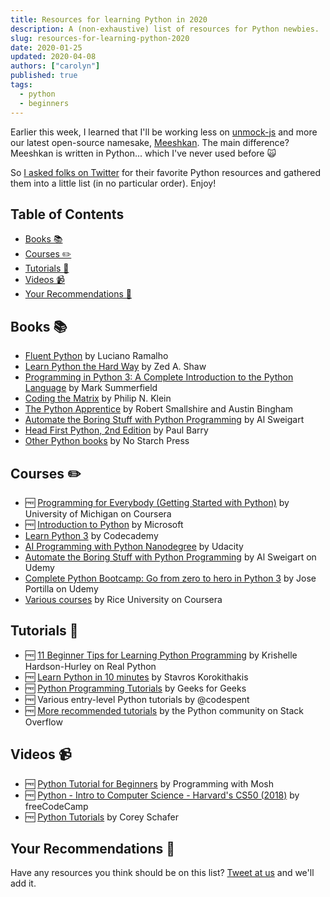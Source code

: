 ```yaml
---
title: Resources for learning Python in 2020
description: A (non-exhaustive) list of resources for Python newbies.
slug: resources-for-learning-python-2020
date: 2020-01-25
updated: 2020-04-08
authors: ["carolyn"]
published: true
tags:
  - python
  - beginners
---
```


Earlier this week, I learned that I'll be working less on [unmock-js](https://github.com/unmock/unmock-js) and more our latest open-source namesake, [Meeshkan](https://github.com/meeshkan/meeshkan). The main difference? Meeshkan is written in Python... which I've never used before 🙀

So [I asked folks on Twitter](https://twitter.com/carolstran/status/1220310112356773888?s=20) for their favorite Python resources and gathered them into a little list (in no particular order). Enjoy!

## Table of Contents

- [Books 📚](#books)
- [Courses ✏️](#courses)
- [Tutorials 📃](#tutorials)
- [Videos 📹](#videos)
- [Your Recommendations 💬](#recommendations)

<a name="books"></a>

## Books 📚

- [Fluent Python](https://www.oreilly.com/library/view/fluent-python/9781491946237/) by Luciano Ramalho
- [Learn Python the Hard Way](https://learnpythonthehardway.org/python3/) by Zed A. Shaw
- [Programming in Python 3: A Complete Introduction to the Python Language](https://www.oreilly.com/library/view/programming-in-python/9780137155149/) by Mark Summerfield
- [Coding the Matrix](https://codingthematrix.com/) by Philip N. Klein
- [The Python Apprentice](https://leanpub.com/python-apprentice) by Robert Smallshire and Austin Bingham
- [Automate the Boring Stuff with Python Programming](http://automatetheboringstuff.com/) by Al Sweigart
- [Head First Python, 2nd Edition](https://www.oreilly.com/library/view/head-first-python/9781491919521/) by Paul Barry
- [Other Python books](https://nostarch.com/catalog/python) by No Starch Press

<a name="courses"></a>

## Courses ✏️

- 🆓 [Programming for Everybody (Getting Started with Python)](https://coursera.org/learn/python) by University of Michigan on Coursera
- 🆓 [Introduction to Python](https://docs.microsoft.com/en-us/learn/modules/intro-to-python/?WT.mc_id=python-c9-niner) by Microsoft
- [Learn Python 3](https://www.codecademy.com/learn/learn-python-3) by Codecademy
- [AI Programming with Python Nanodegree](https://www.udacity.com/course/ai-programming-python-nanodegree--nd089) by Udacity
- [Automate the Boring Stuff with Python Programming](https://www.udemy.com/course/automate/) by Al Sweigart on Udemy
- [Complete Python Bootcamp: Go from zero to hero in Python 3](https://www.udemy.com/course/complete-python-bootcamp/) by Jose Portilla on Udemy
- [Various courses](https://www.coursera.org/courses?query=rice%20python) by Rice University on Coursera

<a name="tutorials"></a>

## Tutorials 📃

- 🆓 [11 Beginner Tips for Learning Python Programming](https://realpython.com/python-beginner-tips/) by Krishelle Hardson-Hurley on Real Python
- 🆓 [Learn Python in 10 minutes](https://www.stavros.io/tutorials/python/) by Stavros Korokithakis
- 🆓 [Python Programming Tutorials](https://www.geeksforgeeks.org/python-programming-language/) by Geeks for Geeks
- 🆓 Various entry-level Python tutorials by @codespent
- 🆓 [More recommended tutorials](https://sopython.com/wiki/What_tutorial_should_I_read%3F) by the Python community on Stack Overflow

<a name="videos"></a>

## Videos 📹

- 🆓 [Python Tutorial for Beginners](https://www.youtube.com/watch?v=_uQrJ0TkZlc) by Programming with Mosh
- 🆓 [Python - Intro to Computer Science - Harvard's CS50 (2018)](https://www.youtube.com/watch?v=hnDU1G9hWqU&feature=youtu.be) by freeCodeCamp
- 🆓 [Python Tutorials](https://www.youtube.com/playlist?list=PL-osiE80TeTt2d9bfVyTiXJA-UTHn6WwU) by Corey Schafer

<a name="recommendations"></a>

## Your Recommendations 💬

Have any resources you think should be on this list? [Tweet at us](https://twitter.com/meeshkan) and we'll add it.
